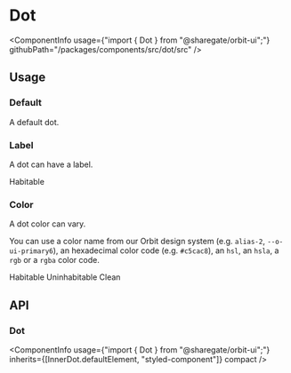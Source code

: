 
<Meta
    title="Components/Dot"
    id="dot"
/>

# Dot

<ComponentInfo
    usage={"import { Dot } from \"@sharegate/orbit-ui\";"}
    githubPath="/packages/components/src/dot/src"
/>

## Usage

### Default

A default dot.

<Preview>
    <Story name="default">
        <Dot color="alias-accent" />
    </Story>
</Preview>

### Label

A dot can have a label.

<Preview>
    <Story name="label">
        <Dot color="alias-hard-break">Habitable</Dot>
    </Story>
</Preview>

### Color

A dot color can vary.

You can use a color name from our Orbit design system (e.g. `alias-2`, `--o-ui-primary6`), an hexadecimal color code (e.g. `#c5cac8`), an `hsl`, an `hsla`, a `rgb` or a `rgba` color code.

<Preview>
    <Story name="color">
        <Inline>
            <Dot color="alias-hard-break">Habitable</Dot>
            <Dot color="hsl(25, 69%, 41%)">Uninhabitable</Dot>
            <Dot color="--o-ui-accent-6">Clean</Dot>
        </Inline>
    </Story>
</Preview>

## API

### Dot

<ComponentInfo
    usage={"import { Dot } from \"@sharegate/orbit-ui\";"}
    inherits={[InnerDot.defaultElement, "styled-component"]}
    compact
/>

<ArgsTable of={InnerDot} sort="alpha" />
